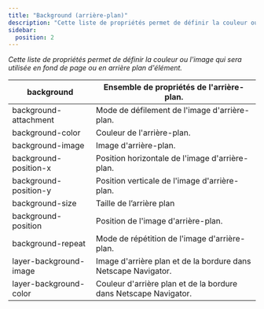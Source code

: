 ```yaml
---
title: "Background (arrière-plan)"
description: "Cette liste de propriétés permet de définir la couleur ou l'image qui sera utilisée en fond de page ou en arrière plan d'élément."
sidebar:
  position: 2
---
```


*Cette liste de propriétés permet de définir la couleur ou l'image qui sera utilisée en fond de page ou en arrière plan d'élément.*

| background | Ensemble de propriétés de l'arrière-plan. |
| --- | --- |
| background-attachment | Mode de défilement de l'image d'arrière-plan. |
| background-color | Couleur de l'arrière-plan. |
| background-image | Image d'arrière-plan. |
| background-position-x | Position horizontale de l'image d'arrière-plan. |
| background-position-y | Position verticale de l'image d'arrière-plan. |
| background-size | Taille de l’arrière plan  |
| background-position | Position de l'image d'arrière-plan. |
| background-repeat | Mode de répétition de l'image d'arrière-plan. |
| layer-background-image | Image d'arrière plan et de la bordure dans Netscape Navigator. |
| layer-background-color | Couleur d'arrière plan et de la bordure dans Netscape Navigator. |